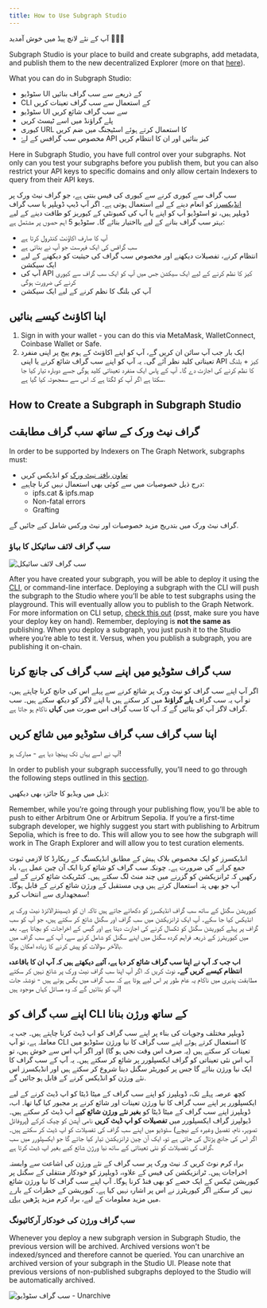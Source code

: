 ```yaml
---
title: How to Use Subgraph Studio
---
```


آپ کے نئے لانچ پیڈ میں خوش آمدید 👩🏽‍🚀

Subgraph Studio is your place to build and create subgraphs, add metadata, and publish them to the new decentralized Explorer (more on that [here](/network/explorer)).

What you can do in Subgraph Studio:

- سٹوڈیو UI کے ذریعے سے سب گراف بنائیں
- CLI کے استعمال سے سب گراف تعینات کریں
- سٹوڈیو UI سے سب گراف شائع کریں
- پلے گراؤنڈ میں اسے ٹیسٹ کریں
- کیوری URL کا استعمال کرتے ہوئے اسٹیجنگ میں ضم کریں
- مخصوص سب گرافس کے لۓ API کیز بنائیں اور ان کا انتظام کریں

Here in Subgraph Studio, you have full control over your subgraphs. Not only can you test your subgraphs before you publish them, but you can also restrict your API keys to specific domains and only allow certain Indexers to query from their API keys.

سب گراف سے کیوری کرنے سے کیوری کی فیس بنتی ہے، جو گراف نیٹ ورک پر [انڈیکسرز](/network/indexing) کو انعام دینے کے لیے استعمال ہوتی ہے۔ اگر آپ ڈیپ ڈویلپر یا سب گراف ڈویلپر ہیں، تو اسٹوڈیو آپ کو اپنے یا آپ کی کمیونٹی کے کیوریز کو طاقت دینے کے لیے بہتر سب گراف بنانے کے لیے بااختیار بنائے گا۔ سٹوڈیو 5 اہم حصوں پر مشتمل ہے:

- آپ کا صارف اکاؤنٹ کنٹرول کرتا ہے
- سب گرافس کی ایک فہرست جو آپ نے بنائی ہے
- انتظام کرنے، تفصیلات دیکھنے اور مخصوص سب گراف کی حیثیت کو دیکھنے کے لیے ایک سیکشن
- آپ کی API کیز کا نظم کرنے کے لیے ایک سیکشن جس میں آپ کو ایک سب گراف سے کیوری کرنے کی ضرورت ہوگی
- آپ کی بلنگ کا نظم کرنے کے لیے ایک سیکشن

## اپنا اکاؤنٹ کیسے بنائیں

1. Sign in with your wallet - you can do this via MetaMask, WalletConnect, Coinbase Wallet or Safe.
1. ایک بار جب آپ سائن ان کریں گے، آپ کو اپنے اکاؤنٹ کے ہوم پیج پر اپنی منفرد تعیناتی کلید نظر آئے گی۔ یہ آپ کو اپنے سب گراف شائع کرنے یا اپنی API کیز + بلنگ کا نظم کرنے کی اجازت دے گا۔ آپ کے پاس ایک منفرد تعیناتی کلید ہوگی جسے دوبارہ تیار کیا جا سکتا ہے اگر آپ کو لگتا ہے کہ اس سے سمجھوتہ کیا گیا ہے.

## How to Create a Subgraph in Subgraph Studio

<VideoEmbed youtube="nGIFuC69bSA" />

## گراف نیٹ ورک کے ساتھ سب گراف مطابقت

In order to be supported by Indexers on The Graph Network, subgraphs must:

- [تعاون یافتہ نیٹ ورک](/developing/supported-networks) کو انڈیکس کریں
- درج ذیل خصوصیات میں سے کوئی بھی استعمال نہیں کرنا چاہیے:
  - ipfs.cat & ipfs.map
  - Non-fatal errors
  - Grafting

گراف نیٹ ورک میں بتدریج مزید خصوصیات اور نیٹ ورکس شامل کیے جائیں گے.

### سب گراف لائف سائیکل کا بہاؤ

![سب گراف لائف سائیکل](/img/subgraph-lifecycle.png)

After you have created your subgraph, you will be able to deploy it using the [CLI](https://github.com/graphprotocol/graph-tooling/tree/main/packages/cli), or command-line interface. Deploying a subgraph with the CLI will push the subgraph to the Studio where you’ll be able to test subgraphs using the playground. This will eventually allow you to publish to the Graph Network. For more information on CLI setup, [check this out](/developing/defining-a-subgraph#install-the-graph-cli) (psst, make sure you have your deploy key on hand). Remember, deploying is **not the same as** publishing. When you deploy a subgraph, you just push it to the Studio where you’re able to test it. Versus, when you publish a subgraph, you are publishing it on-chain.

## سب گراف سٹوڈیو میں اپنے سب گراف کی جانچ کرنا

اگر آپ اپنے سب گراف کو نیٹ ورک پر شائع کرنے سے پہلے اس کی جانچ کرنا چاہتے ہیں، تو آپ یہ سب گراف **پلے گراؤنڈ** میں کر سکتے ہیں یا اپنے لاگز کو دیکھ سکتے ہیں۔ سب گراف لاگز آپ کو بتائیں گے کہ آپ کا سب گراف اس صورت میں **کہاں** ناکام ہو جاتا ہے.

## اپنا سب گراف سب گراف سٹوڈیو میں شائع کریں

آپ نے اسے یہاں تک پہنچا دیا ہے - مبارک ہو!

In order to publish your subgraph successfully, you’ll need to go through the following steps outlined in this [section](/publishing/publishing-a-subgraph/).

ذیل میں ویڈیو کا جائزہ بھی دیکھیں:

<VideoEmbed youtube="satdwdbvzAQ" />

Remember, while you’re going through your publishing flow, you’ll be able to push to either Arbitrum One or Arbitrum Sepolia. If you’re a first-time subgraph developer, we highly suggest you start with publishing to Arbitrum Sepolia, which is free to do. This will allow you to see how the subgraph will work in The Graph Explorer and will allow you to test curation elements.

انڈیکسرز کو ایک مخصوص بلاک ہیش کے مطابق انڈیکسنگ کے ریکارڈ کا لازمی ثبوت جمع کرانے کی ضرورت ہے۔ چونکہ سب گراف کو شائع کرنا ایک آن چین عمل ہے، یاد رکھیں کہ ٹرانزیکشن کو گزرنے میں چند منٹ لگ سکتے ہیں۔ کنٹریکٹ شائع کرنے کے لیے آپ جو بھی پتہ استعمال کرتے ہیں وہی مستقبل کے ورژن شائع کرنے کے قابل ہوگا۔ سمجھداری سے انتخاب کرو!

کیوریشن سگنل کے ساتھ سب گراف انڈیکسرز کو دکھائے جاتے ہیں تاکہ ان کو ڈیسینٹرالائزڈ نیٹ ورک پر انڈیکس کیا جا سکے۔ آپ ایک ٹرانزیکشن میں سب گراف اور سگنل شائع کر سکتے ہیں، جو آپ کو سب گراف پر پہلے کیوریشن سگنل کو ٹکسال کرنے کی اجازت دیتا ہے اور گیس کے اخراجات کو بچاتا ہے۔ بعد میں کیوریٹرز کے ذریعہ فراہم کردہ سگنل میں اپنے سگنل کو شامل کرنے سے، آپ کے سب گراف میں بالآخر سوالات کو پیش کرنے کا زیادہ امکان ہوگا.

**اب جب کہ آپ نے اپنا سب گراف شائع کر دیا ہے، آئیے دیکھتے ہیں کہ آپ ان کا باقاعدہ انتظام کیسے کریں گے۔** نوٹ کریں کہ اگر آپ اپنا سب گراف نیٹ ورک پر شائع نہیں کر سکتے مطابقت پذیری میں ناکام یہ عام طور پر اس لیے ہوتا ہے کہ سب گراف میں بگس ہوتے ہیں - نوشتہ جات آپ کو بتائیں گے کہ وہ مسائل کہاں موجود ہیں!

## اپنے سب گراف کو CLI کے ساتھ ورژن بنانا

ڈویلپر مختلف وجوہات کی بناء پر اپنے سب گراف کو اپ ڈیٹ کرنا چاہتے ہیں۔ جب یہ معاملہ ہے، تو آپ CLI کا استعمال کرتے ہوئے اپنے سب گراف کا نیا ورژن سٹوڈیو میں تعینات کر سکتے ہیں (یہ صرف اس وقت نجی ہو گا) اور اگر آپ اس سے خوش ہیں، تو آپ اس نئی تعیناتی کو گراف ایکسپلورر پر شائع کر سکتے ہیں۔ یہ آپ کے سب گراف کا ایک نیا ورژن بنائے گا جس پر کیوریٹر سگنل دینا شروع کر سکتے ہیں اور انڈیکسرز اس نئے ورژن کو انڈیکس کرنے کے قابل ہو جائیں گے.

کچھ عرصہ پہلے تک، ڈویلپرز کو اپنے سب گراف کے میٹا ڈیٹا کو اپ ڈیٹ کرنے کے لیے ایکسپلورر پر اپنے سب گراف کا نیا ورژن تعینات اور شائع کرنے پر مجبور کیا گیا تھا۔ اب، ڈویلپرز اپنے سب گراف کے میٹا ڈیٹا کو **بغیر نئے ورژن شائع کیے** اپ ڈیٹ کر سکتے ہیں۔ ڈیولپرز گراف ایکسپلورر میں **تفصیلات کو اپ ڈیٹ کریں** نامی آپشن کو چیک کرکے (پروفائل تصویر، نام، تفصیل وغیرہ کے نیچے) سٹوڈیو میں اپنے سب گراف کی تفصیلات کو اپ ڈیٹ کر سکتے ہیں۔ اگر اس کی جانچ پڑتال کی جاتی ہے تو، ایک آن چین ٹرانزیکشن تیار کیا جائے گا جو ایکسپلورر میں سب گراف کی تفصیلات کو نئی تعیناتی کے ساتھ نیا ورژن شائع کیے بغیر اپ ڈیٹ کرتا ہے.

براہ کرم نوٹ کریں کہ نیٹ ورک پر سب گراف کے نئے ورژن کی اشاعت سے وابستہ اخراجات ہیں۔ ٹرانزیکشن کی فیس کے علاوہ، ڈویلپرز کو خودکار منتقلی کے سگنل پر کیوریشن ٹیکس کے ایک حصے کو بھی فنڈ کرنا ہوگا۔ آپ اپنے سب گراف کا نیا ورژن شائع نہیں کر سکتے اگر کیوریٹرز نے اس پر اشارہ نہیں کیا ہے۔ کیوریشن کے خطرات کے بارے میں مزید معلومات کے لیے، براہ کرم مزید پڑھیں [یہاں](/network/curating).

### سب گراف ورژن کی خودکار آرکائیونگ

Whenever you deploy a new subgraph version in Subgraph Studio, the previous version will be archived. Archived versions won't be indexed/synced and therefore cannot be queried. You can unarchive an archived version of your subgraph in the Studio UI. Please note that previous versions of non-published subgraphs deployed to the Studio will be automatically archived.

![سب گراف سٹوڈیو - Unarchive](/img/Unarchive.png)
